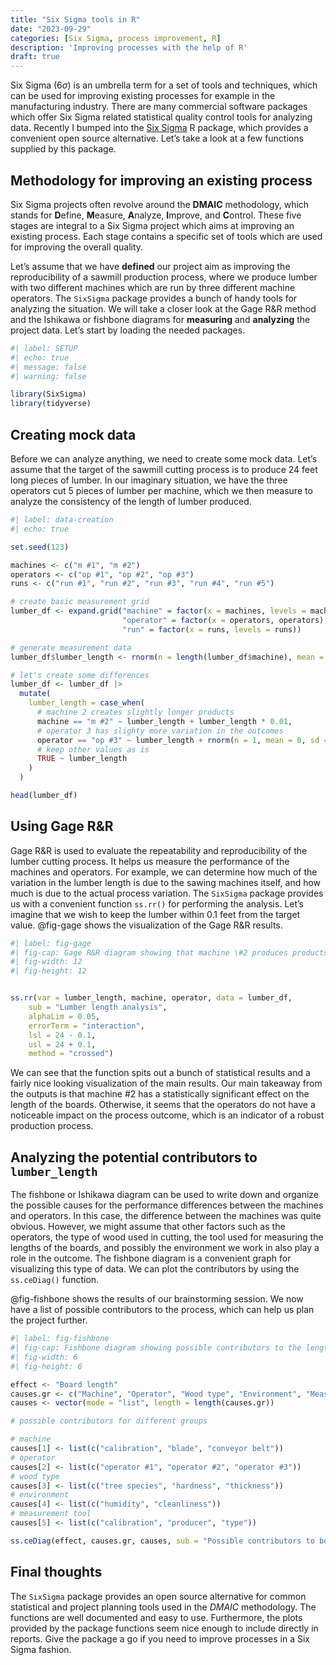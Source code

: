 ```yaml
---
title: "Six Sigma tools in R"
date: "2023-09-29"
categories: [Six Sigma, process improvement, R]
description: 'Improving processes with the help of R'
draft: true
---
```



Six Sigma ($6 \sigma$) is an umbrella term for a set of tools and techniques, which can be used for improving existing processes for example in the manufacturing industry. There are many commercial software packages which offer Six Sigma related statistical quality control tools for analyzing data. Recently I bumped into the [Six Sigma](https://cran.r-project.org/web/packages/SixSigma/index.html) R package, which provides a convenient open source alternative. Let's take a look at a few functions supplied by this package.

## Methodology for improving an existing process

Six Sigma projects often revolve around the **DMAIC** methodology, which stands for **D**efine, **M**easure, **A**nalyze, **I**mprove, and **C**ontrol. These five stages are integral to a Six Sigma project which aims at improving an existing process. Each stage contains a specific set of tools which are used for improving the overall quality.

Let's assume that we have **defined** our project aim as improving the reproducibility of a sawmill production process, where we produce lumber with two different machines which are run by three different machine operators. The `SixSigma` package provides a bunch of handy tools for analyzing the situation. We will take a closer look at the Gage R&R method and the Ishikawa or fishbone diagrams for **measuring** and **analyzing** the project data. Let's start by loading the needed packages.

```r
#| label: SETUP
#| echo: true
#| message: false
#| warning: false

library(SixSigma)
library(tidyverse)
```

## Creating mock data

Before we can analyze anything, we need to create some mock data. Let's assume that the target of the sawmill cutting process is to produce 24 feet long pieces of lumber. In our imaginary situation, we have the three operators cut 5 pieces of lumber per machine, which we then measure to analyze the consistency of the length of lumber produced.

```r
#| label: data-creation
#| echo: true

set.seed(123)

machines <- c("m #1", "m #2")
operators <- c("op #1", "op #2", "op #3")
runs <- c("run #1", "run #2", "run #3", "run #4", "run #5")

# create basic measurement grid
lumber_df <- expand.grid("machine" = factor(x = machines, levels = machines),
                         "operator" = factor(x = operators, operators),
                         "run" = factor(x = runs, levels = runs))

# generate measurement data
lumber_df$lumber_length <- rnorm(n = length(lumber_df$machine), mean = 24, sd = 0.03)

# let's create some differences
lumber_df <- lumber_df |>
  mutate(
    lumber_length = case_when(
      # machine 2 creates slightly longer products
      machine == "m #2" ~ lumber_length + lumber_length * 0.01,
      # operator 3 has slighty more variation in the outcomes
      operator == "op #3" ~ lumber_length + rnorm(n = 1, mean = 0, sd = 0.035),
      # keep other values as is
      TRUE ~ lumber_length
    )
  )

head(lumber_df)
```

## Using Gage R&R

Gage R&R is used to evaluate the repeatability and reproducibility of the lumber cutting process. It helps us measure the performance of the machines and operators. For example, we can determine how much of the variation in the lumber length is due to the sawing machines itself, and how much is due to the actual process variation. The `SixSigma` package provides us with a convenient function `ss.rr()` for performing the analysis. Let's imagine that we wish to keep the lumber within 0.1 feet from the target value. @fig-gage shows the visualization of the Gage R&R results.

```r
#| label: fig-gage
#| fig-cap: Gage R&R diagram showing that machine \#2 produces products which are clearly above the target range.
#| fig-width: 12
#| fig-height: 12


ss.rr(var = lumber_length, machine, operator, data = lumber_df, 
	sub = "Lumber length analysis", 
	alphaLim = 0.05,
	errorTerm = "interaction",
	lsl = 24 - 0.1,
	usl = 24 + 0.1,
	method = "crossed")
```

We can see that the function spits out a bunch of statistical results and a fairly nice looking visualization of the main results. Our main takeaway from the outputs is that machine #2 has a statistically significant effect on the length of the boards. Otherwise, it seems that the operators do not have a noticeable impact on the process outcome, which is an indicator of a robust production process.

## Analyzing the potential contributors to `lumber_length`

The fishbone or Ishikawa diagram can be used to write down and organize the possible causes for the performance differences between the machines and operators. In this case, the difference between the machines was quite obvious. However, we might assume that other factors such as the operators, the type of wood used in cutting, the tool used for measuring the lengths of the boards, and possibly the environment we work in also play a role in the outcome. The fishbone diagram is a convenient graph for visualizing this type of data. We can plot the contributors by using the `ss.ceDiag()` function.

@fig-fishbone shows the results of our brainstorming session. We now have a list of possible contributors to the process, which can help us plan the project further.


```r
#| label: fig-fishbone
#| fig-cap: Fishbone diagram showing possible contributors to the length of boards in a sawmill production process.
#| fig-width: 6
#| fig-height: 6

effect <- "Board length"
causes.gr <- c("Machine", "Operator", "Wood type", "Environment", "Measurement tool")
causes <- vector(mode = "list", length = length(causes.gr))

# possible contributors for different groups

# machine
causes[1] <- list(c("calibration", "blade", "conveyor belt"))
# operator
causes[2] <- list(c("operator #1", "operator #2", "operator #3"))
# wood type
causes[3] <- list(c("tree species", "hardness", "thickness"))
# environment
causes[4] <- list(c("humidity", "cleanliness"))
# measurement tool
causes[5] <- list(c("calibration", "producer", "type"))

ss.ceDiag(effect, causes.gr, causes, sub = "Possible contributors to board length")

```

## Final thoughts

The `SixSigma` package provides an open source alternative for common statistical and project planning tools used in the *DMAIC* methodology. The functions are well documented and easy to use. Furthermore, the plots provided by the package functions seem nice enough to include directly in reports. Give the package a go if you need to improve processes in a Six Sigma fashion.